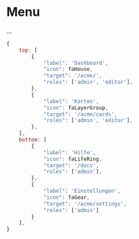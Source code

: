 
<Meta title="Data/Menu" />

# Menu

...

```js
{
    top: [
        {
            "label": 'Dashboard',
            "icon": faHouse,
            "target": '/acme/',
            "roles": ['admin', 'editor'],
        },
        {
            "label": 'Karten',
            "icon": faLayerGroup,
            "target": '/acme/cards',
            "roles": ['admin', 'editor'],
        },
    ],
    bottom: [
        {
            "label": 'Hilfe',
            "icon": faLifeRing,
            "target": '/docs',
            "roles": ['admin'],
        },
        {
            "label": 'Einstellungen',
            "icon": faGear,
            "target": '/acme/settings',
            "roles": ['admin']
        }
    ],
}
```